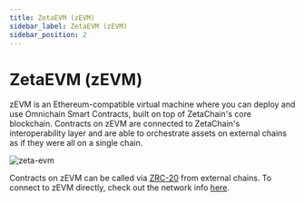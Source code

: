 ```yaml
---
title: ZetaEVM (zEVM)
sidebar_label: ZetaEVM (zEVM)
sidebar_position: 2
---
```


# ZetaEVM (zEVM)

zEVM is an Ethereum-compatible virtual machine where you can deploy and use
Omnichain Smart Contracts, built on top of ZetaChain's core blockchain.
Contracts on zEVM are connected to ZetaChain's interoperability layer and are
able to orchestrate assets on external chains as if they were all on a single
chain.

![zeta-evm](/img/graphs/omnichain-smart-contracts-orchestrate-graph.svg)

Contracts on zEVM can be called via [ZRC-20](/developers/omnichain/zrc-20.mdx)
from external chains. To connect to zEVM directly, check out the network info
[here](/reference/testnet.mdx).
